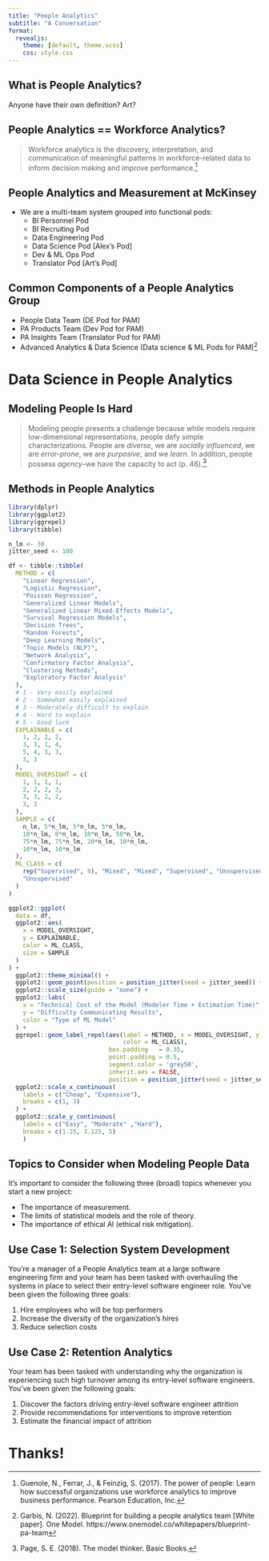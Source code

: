 ```yaml
---
title: "People Analytics"
subtitle: "A Conversation"
format: 
  revealjs:
    theme: [default, theme.scss] 
    css: style.css
---
```


## What is People Analytics?

Anyone have their own definition? Art? 

## People Analytics == Workforce Analytics?

>Workforce analytics is the discovery, interpretation, and communication of meaningful patterns in workforce-related data to inform decision making and improve performance.^[Guenole, N., Ferrar, J., & Feinzig, S. (2017). The power of people: Learn how successful organizations use workforce analytics to improve business performance. Pearson Education, Inc.]

## People Analytics and Measurement at McKinsey 

* We are a multi-team system grouped into functional pods: 
  + BI Personnel Pod
  + BI Recruiting Pod
  + Data Engineering Pod
  + Data Science Pod [Alex's Pod]
  + Dev & ML Ops Pod
  + Translator Pod [Art's Pod]

## Common Components of a People Analytics Group

* People Data Team (DE Pod for PAM)
* PA Products Team (Dev Pod for PAM)
* PA Insights Team (Translator Pod for PAM)
* Advanced Analytics & Data Science (Data science & ML Pods for PAM)^[Garbis, N. (2022). Blueprint for building a people analytics team [White paper]. One Model. https://www.onemodel.co/whitepapers/blueprint-pa-team]

# Data Science in People Analytics

## Modeling People Is Hard 

>Modeling people presents a challenge because while models require low-dimensional representations, people defy simple characterizations. People are *diverse*, we are *socially influenced*, we are *error-prone*, we are *purposive*, and we *learn*. In addition, people possess *agency*--we have the capacity to act (p. 46).^[Page, S. E. (2018). The model thinker. Basic Books.]

## Methods in People Analytics
```r
library(dplyr)
library(ggplot2)
library(ggrepel)
library(tibble)

n_lm <- 30
jitter_seed <- 100

df <- tibble::tibble(
  METHOD = c(
    "Linear Regression",
    "Logistic Regression",
    "Poisson Regression",
    "Generalized Linear Models",
    "Generalized Linear Mixed-Effects Models",
    "Survival Regression Models",
    "Decision Trees",
    "Random Forests",
    "Deep Learning Models",
    "Topic Models (NLP)",
    "Network Analysis",
    "Confirmatory Factor Analysis",
    "Clustering Methods",
    "Exploratory Factor Analysis"
  ),
  # 1 - Very easily explained
  # 2 - Somewhat easily explained
  # 3 - Moderately difficult to explain
  # 4 - Hard to explain
  # 5 - Good luck
  EXPLAINABLE = c(
    1, 2, 2, 2,
    3, 3, 1, 4,
    5, 4, 3, 3, 
    3, 3
  ),
  MODEL_OVERSIGHT = c(
    1, 1, 1, 1,
    2, 2, 2, 3,
    3, 3, 2, 2, 
    3, 3
  ),
  SAMPLE = c(
    n_lm, 5*n_lm, 5*n_lm, 5*n_lm,
    10*n_lm, 8*n_lm, 10*n_lm, 50*n_lm,
    75*n_lm, 75*n_lm, 20*n_lm, 10*n_lm, 
    10*n_lm, 10*n_lm
  ),
  ML_CLASS = c(
    rep("Supervised", 9), "Mixed", "Mixed", "Supervised", "Unsupervised",
    "Unsupervised"
  )
)

ggplot2::ggplot(
  data = df,
  ggplot2::aes(
    x = MODEL_OVERSIGHT,
    y = EXPLAINABLE,
    color = ML_CLASS,
    size = SAMPLE
  )
) +
  ggplot2::theme_minimal() +
  ggplot2::geom_point(position = position_jitter(seed = jitter_seed)) +
  ggplot2::scale_size(guide = "none") +
  ggplot2::labs(
    x = "Technical Cost of the Model (Modeler Time + Estimation Time)",
    y = "Difficulty Communicating Results",
    color = "Type of ML Model"
  ) +
  ggrepel::geom_label_repel(aes(label = METHOD, x = MODEL_OVERSIGHT, y = EXPLAINABLE,
                                color = ML_CLASS),
                            box.padding   = 0.35, 
                            point.padding = 0.5,
                            segment.color = 'grey50',
                            inherit.aes = FALSE,
                            position = position_jitter(seed = jitter_seed)) +
  ggplot2::scale_x_continuous(
    labels = c("Cheap", "Expensive"),
    breaks = c(1, 3)
  ) +
  ggplot2::scale_y_continuous(
    labels = c("Easy", "Moderate" ,"Hard"),
    breaks = c(1.25, 3.125, 5)
    )
```

## Topics to Consider when Modeling People Data

It's important to consider the following three (broad) topics whenever you start a new project: 

* The importance of measurement. 
* The limits of statistical models and the role of theory. 
* The importance of ethical AI (ethical risk mitigation).

## Use Case 1: Selection System Development

You're a manager of a People Analytics team at a large software engineering firm and your team has been tasked with overhauling the systems in place to select their entry-level software engineer role. You've been given the following three goals: 

1. Hire employees who will be top performers
2. Increase the diversity of the organization's hires
3. Reduce selection costs

## Use Case 2: Retention Analytics

Your team has been tasked with understanding why the organization is experiencing such high turnover among its entry-level software engineers. You've been given the following goals: 

1. Discover the factors driving entry-level software engineer attrition
2. Provide recommendations for interventions to improve retention
3. Estimate the financial impact of attrition

# Thanks!
